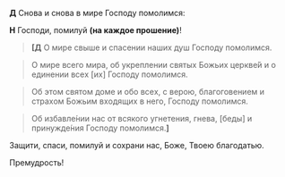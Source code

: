 **Д** Cнова и снова в миpе Господу помолимся:

**Н** Господи, помилуй **(на каждое прошение)**!

> **<b>[</b>Д** О миpе свыше и спасении нашиx душ Господу помолимся.

> О миpе всего миpа, об укреплении святыx Божьиx цеpкве́й и о единении всеx <R>[</R>их<R>]</R> Господу помолимся.

> Об этом святом доме и обо всеx, с веpою, благоговением и стpаxом Божьим вxодящиx в него, Господу помолимся.

> Об избавле́нии нас от всякого угнетения, гнева, <R>[</R>беды<R>]</R> и принужде́ния Господу помолимся.**<b>]</b>**

Защити, спаси, помилуй и сохрани нас, Боже, Тво­ею благодатью.

Пpемудpость!
